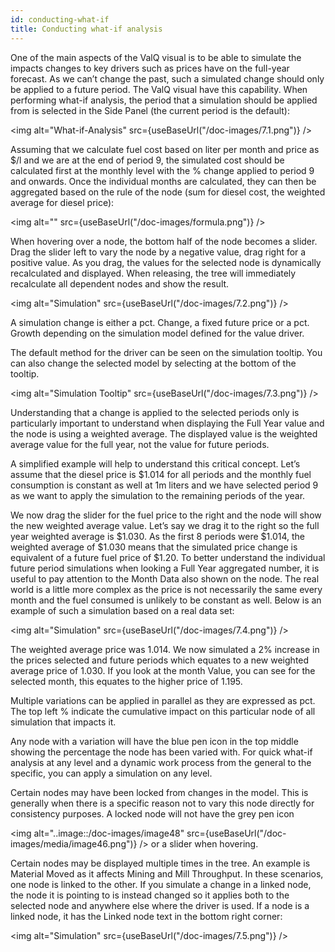 ```yaml
---
id: conducting-what-if
title: Conducting what-if analysis
---
```



One of the main aspects of the ValQ visual is to be able to
simulate the impacts changes to key drivers such as prices have on the
full-year forecast. As we can’t change the past, such a simulated change
should only be applied to a future period. The ValQ visual have
this capability. When performing what-if analysis, the period that a
simulation should be applied from is selected in the Side Panel (the current
period is the default):

<img alt="What-if-Analysis" src={useBaseUrl("/doc-images/7.1.png")} />

Assuming that we calculate fuel cost based on liter per month and price
as \$/l and we are at the end of period 9, the simulated cost should be
calculated first at the monthly level with the % change applied to
period 9 and onwards. Once the individual months are calculated, they
can then be aggregated based on the rule of the node (sum for diesel
cost, the weighted average for diesel price):

<img alt="" src={useBaseUrl("/doc-images/formula.png")} />

When hovering over a node, the bottom half of the node becomes a slider.
Drag the slider left to vary the node by a negative value, drag right for a 
positive value. As you drag, the values for the selected node is dynamically
recalculated and displayed. When releasing, the tree will immediately
recalculate all dependent nodes and show the result.

<img alt="Simulation" src={useBaseUrl("/doc-images/7.2.png")} />

A simulation change is either a pct. Change, a fixed future price or a
pct. Growth depending on the simulation model defined for the value
driver.

The default method for the driver can be seen on the simulation tooltip.
You can also change the selected model by selecting at the bottom of the
tooltip.

<img alt="Simulation Tooltip" src={useBaseUrl("/doc-images/7.3.png")} />

Understanding that a change is applied to the selected periods only is
particularly important to understand when displaying the Full Year value
and the node is using a weighted average. The displayed value is the
weighted average value for the full year, not the value for future
periods.

A simplified example will help to understand this critical concept.
Let’s assume that the diesel price is \$1.014 for all periods and the
monthly fuel consumption is constant as well at 1m liters and we have
selected period 9 as we want to apply the simulation to the remaining
periods of the year.

We now drag the slider for the fuel price to the right and the node will
show the new weighted average value. Let’s say we drag it to the right
so the full year weighted average is $1.030. As the first 8 periods were
$1.014, the weighted average of $1.030 means that the simulated price
change is equivalent of a future fuel price of $1.20. To better
understand the individual future period simulations when looking a Full
Year aggregated number, it is useful to pay attention to the Month Data
also shown on the node. The real world is a little more complex as the
price is not necessarily the same every month and the fuel consumed is
unlikely to be constant as well. Below is an example of such a
simulation based on a real data set:

<img alt="Simulation" src={useBaseUrl("/doc-images/7.4.png")} />

The weighted average price was 1.014. We now simulated a 2% increase in
the prices selected and future periods which equates to a new weighted
average price of 1.030. If you look at the month Value, you can see for
the selected month, this equates to the higher price of 1.195.

Multiple variations can be applied in parallel as they are expressed as
pct. The top left % indicate the cumulative impact on this particular
node of all simulation that impacts it.

Any node with a variation will have the blue pen icon in the top middle
showing the percentage the node has been varied with. For quick what-if
analysis at any level and a dynamic work process from the general to the
specific, you can apply a simulation on any level.

Certain nodes may have been locked from changes in the model. This is
generally when there is a specific reason not to vary this node directly
for consistency purposes. A locked node will not have the grey pen icon

<img
  alt="..image::\/doc-images/image48"
  src={useBaseUrl("/doc-images/media/image46.png")}
/>
or a slider when hovering.

Certain nodes may be displayed multiple times in the tree. An example is
Material Moved as it affects Mining and Mill Throughput. In these
scenarios, one node is linked to the other. If you simulate a change in
a linked node, the node it is pointing to is instead changed so it
applies both to the selected node and anywhere else where the driver is
used. If a node is a linked node, it has the Linked node text in the
bottom right corner:

<img alt="Simulation" src={useBaseUrl("/doc-images/7.5.png")} />
